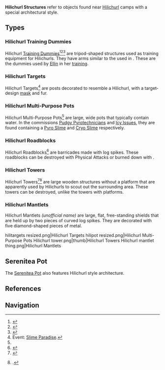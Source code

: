 {{Terminology Infobox
|type         = Exploration
}}
'''Hilichurl Structures''' refer to objects found near [[Hilichurl]] camps with a special architectural style.

==Types==
===Hilichurl Training Dummies===
Hilichurl [[Intact Training Dummy|Training Dummies]]<ref>{{Ref/Quest|The Limitations of an Adventurer}}</ref><ref>{{Ref/Quest|Ellin, the Wannabe Knight}}</ref><ref>{{Ref/Quest|Eliminating the Hidden Danger}}</ref> are tripod-shaped structures used as training equipment for Hilichurls. They have arms similar to the {{w|Mu ren zhuang|wooden dummies}} used in {{w|Wing Chun}}. These are the dummies used by [[Ellin]] in her [[Ellin, the Wannabe Knight|training]].

===Hilichurl Targets===
Hilichurl Targets<ref name="SlimeParadise">Event: [[Slime Paradise/Story#Visitor Messages|Slime Paradise]].</ref> are posts decorated to resemble a Hilichurl, with a target-design [[Stained Mask|mask]] and fur.

===Hilichurl Multi-Purpose Pots===
Hilichurl Multi-Purpose Pots<ref name="SlimeParadise" /> are large, wide pots that typically contain water. In the commissions [[Pudgy Pyrotechnicians]] and [[Icy Issues]], they are found containing a [[Pyro Slime]] and [[Cryo Slime]] respectively.

===Hilichurl Roadblocks===
Hilichurl Roadblocks<ref>{{Ref/Quest|Blocked?}}</ref> are barricades made with log spikes. These roadblocks can be destroyed with Physical Attacks or burned down with {{Pyro}}.

===Hilichurl Towers===
Hilichurl Towers<ref>{{Ref/Quest|Increasing Danger}}</ref><ref>{{Ref/Quest|Increasing Danger (Random Event)}}.</ref> are large wooden structures without a platform that are apparently used by Hilichurls to scout out the surrounding area. These towers can be destroyed, unlike the towers with platforms.

===Hilichurl Mantlets===
Hilichurl Mantlets ''(unofficial name)'' are large, flat, free-standing shields that are held up by two pieces of curved log spikes. They are decorated with five diamond-shaped pieces of metal.

<gallery hideaddbutton="true" captionalign="center">
hilitargets resized.png|Hilichurl Targets
hilipot resized.png|Hilichurl Multi-Purpose Pots
Hilichurl tower.png|thumb|Hilichurl Towers
Hilichurl mantlet thing.png|Hilichurl Mantlets
</gallery>

==Serenitea Pot==
{{See also|Category:Building Hilichurl Style}}
The [[Housing|Serenitea Pot]] also features Hilichurl style architecture.

==References==
{{Reflist}}

==Navigation==
{{Exploration Navbox}}
